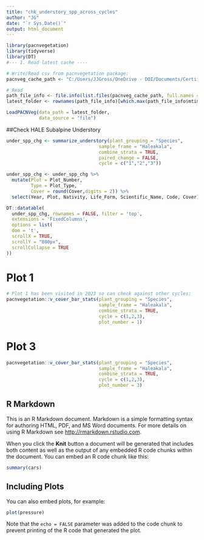 ```yaml
---
title: "chk_understory_spp_across_cycles"
author: "JG"
date: "`r Sys.Date()`"
output: html_document
---
```


```r
library(pacnvegetation)
library(tidyverse)
library(DT)
#--- 1. Read latest cache ----

# Write/Read csv from pacnvegetation package:
pacnveg_cache_path <- "C:/Users/JJGross/OneDrive - DOI/Documents/Certification_Local/Databases/R_WritePACNVeg"

# Read
path_file_info <- file.info(list.files(pacnveg_cache_path, full.names = T))
latest_folder <- rownames(path_file_info)[which.max(path_file_info$mtime)]

LoadPACNVeg(data_path = latest_folder,
            data_source = "file")


```

##Check HALE Subalpine Understory

```r
under_spp_chg <- summarize_understory(plant_grouping = "Species",
                                  sample_frame = "Haleakala",
                                  combine_strata = TRUE,
                                  paired_change = FALSE,
                                  cycle = c("1","2","3"))

under_spp_chg <- under_spp_chg %>%
  mutate(Plot = Plot_Number,
         Type = Plot_Type,
         Cover = round(Cover,digits = 2)) %>%
  select(Year, Plot, Nativity, Life_Form, Scientific_Name, Code, Cover) 

DT::datatable(
  under_spp_chg, rownames = FALSE, filter = 'top',
  extensions = 'FixedColumns',
  options = list(
  dom = 't',
  scrollX = TRUE, 
  scrollY = "800px",
  scrollCollapse = TRUE
))


```


# Plot 1
```r
# Plot 1 has been visited in 2023 so can check against other cycles:
pacnvegetation::v_cover_bar_stats(plant_grouping = "Species",
                                  sample_frame = "Haleakala",
                                  combine_strata = TRUE,
                                  cycle = c(1,2,3),
                                  plot_number = 1)
```

# Plot 3

```r
pacnvegetation::v_cover_bar_stats(plant_grouping = "Species",
                                  sample_frame = "Haleakala",
                                  combine_strata = TRUE,
                                  cycle = c(1,2,3),
                                  plot_number = 3)
```


## R Markdown

This is an R Markdown document. Markdown is a simple formatting syntax for authoring HTML, PDF, and MS Word documents. For more details on using R Markdown see <http://rmarkdown.rstudio.com>.

When you click the **Knit** button a document will be generated that includes both content as well as the output of any embedded R code chunks within the document. You can embed an R code chunk like this:

```r
summary(cars)
```

## Including Plots

You can also embed plots, for example:

```r
plot(pressure)
```

Note that the `echo = FALSE` parameter was added to the code chunk to prevent printing of the R code that generated the plot.

